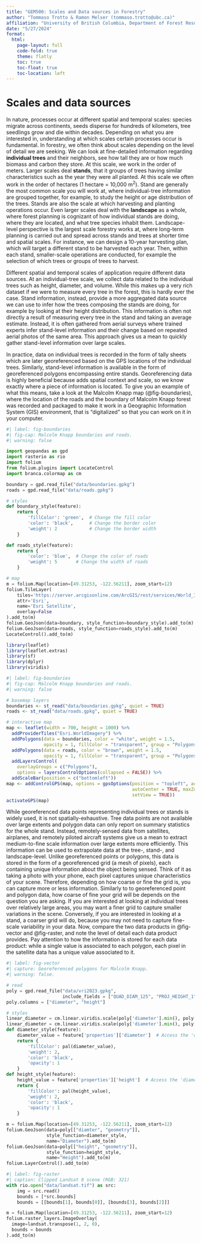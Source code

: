 ```yaml
---
title: "GEM500: Scales and Data sources in Forestry"
author: "Tommaso Trotto & Ramon Melser (tommaso.trotto@ubc.ca)"
affiliation: "University of British Columbia, Department of Forest Resource Management"
date: "5/27/2024"
format:
  html:
    page-layout: full
    code-fold: true
    theme: flatly
    toc: true
    toc-float: true
    toc-location: left
---
```


# Scales and data sources

In nature, processes occur at different spatial and temporal scales: species migrate across continents, seeds disperse for hundreds of kilometers, tree seedlings grow and die within decades. Depending on what you are interested in, understanding at which scales certain processes occur is fundamental. In forestry, we often think about scales depending on the level of detail we are seeking. We can look at fine-detailed information regarding **individual trees** and their neighbors, see how tall they are or how much biomass and carbon they store. At this scale, we work in the order of meters. Larger scales deal **stands**, that it groups of trees having similar characteristics such as the year they were all planted. At this scale we often work in the order of hectares (1 hectare = 10,000 m<sup>2</sup>). Stand are generally the most common scale you will work at, where individual-tree information are grouped together, for example, to study the height or age distribution of the trees. Stands are also the scale at which harvesting and planting operations occur. Even larger scales deal with the **landscape** as a whole, where forest planning is cognizant of how individual stands are doing, where they are located, and what tree species inhabit them. Landscape-level perspective is the largest scale forestry works at, where long-term planning is carried out and spread across stands and trees at shorter time and spatial scales. For instance, we can design a 10-year harvesting plan, which will target a different stand to be harvested each year. Then, within each stand, smaller-scale operations are conducted, for example the selection of which trees or groups of trees to harvest.

Different spatial and temporal scales of application require different data sources. At an individual-tree scale, we collect data related to the individual trees such as height, diameter, and volume. While this makes up a very rich dataset if we were to measure every tree in the forest, this is hardly ever the case. Stand information, instead, provide a more aggregated data source we can use to infer how the trees composing the stands are doing, for example by looking at their height distribution. This information is often not directly a result of measuring every tree in the stand and taking an average estimate. Instead, it is often gathered from aerial surveys where trained experts infer stand-level information and their change based on repeated aerial photos of the same area. This approach gives us a mean to quickly gather stand-level information over large scales. 

In practice, data on individual trees is recorded in the form of tally sheets which are later georeferenced based on the GPS locations of the individual trees. Similarly, stand-level information is available in the form of georeferenced polygons encompassing entire stands. Georeferencing data is highly beneficial because adds spatial context and scale, so we know exactly where a piece of information is located. To give you an example of what this means, take a look at the Malcolm Knapp map (@fig-boundaries), where the location of the roads and the boundary of Malcolm Knapp forest was recorded and packaged to make it work in a Geographic Information System (GIS) environment, that is "digitalized" so that you can work on it in your computer.


```python
#| label: fig-boundaries
#| fig-cap: Malcolm Knapp boundaries and roads.
#| warning: false

import geopandas as gpd
import rasterio as rio
import folium
from folium.plugins import LocateControl
import branca.colormap as cm

boundary = gpd.read_file("data/boundaries.gpkg")
roads = gpd.read_file("data/roads.gpkg")

# styles
def boundary_style(feature):
    return {
        'fillColor': 'green',  # Change the fill color
        'color': 'black',      # Change the border color
        'weight': 2            # Change the border width
    }

def roads_style(feature):
    return {
        'color': 'blue',  # Change the color of roads
        'weight': 5       # Change the width of roads
    }

# map
m = folium.Map(location=[49.31253, -122.56211], zoom_start=12)
folium.TileLayer(
    tiles='https://server.arcgisonline.com/ArcGIS/rest/services/World_Imagery/MapServer/tile/{z}/{y}/{x}',
    attr='Esri',
    name='Esri Satellite',
    overlay=False
).add_to(m)
folium.GeoJson(data=boundary, style_function=boundary_style).add_to(m)
folium.GeoJson(data=roads, style_function=roads_style).add_to(m)
LocateControl().add_to(m)
```

```r
library(leaflet)
library(leaflet.extras)
library(sf)
library(dplyr)
library(viridis)
```

```r
#| label: fig-boundaries
#| fig-cap: Malcolm Knapp boundaries and roads.
#| warning: false

# basemap layers
boundaries <- st_read("data/boundaries.gpkg", quiet = TRUE)
roads <- st_read("data/roads.gpkg", quiet = TRUE)

# interactive map
map <- leaflet(width = 700, height = 1000) %>%
  addProviderTiles("Esri.WorldImagery") %>%
  addPolygons(data = boundaries, color = "white", weight = 1.5, 
              opacity = 1, fillColor = "transparent", group = "Polygons") %>%
  addPolygons(data = roads, color = "brown", weight = 1.5, 
              opacity = 1, fillColor = "transparent", group = "Polygons") %>%
  addLayersControl(
    overlayGroups = c("Polygons"), 
    options = layersControlOptions(collapsed = FALSE)) %>%
  addScaleBar(position = c("bottomleft"))
map <- addControlGPS(map, options = gpsOptions(position = "topleft", activate = TRUE, 
                                               autoCenter = TRUE, maxZoom = 10, 
                                               setView = TRUE))
activateGPS(map)
```

While georeferenced data points representing individual trees or stands is widely used, it is not spatially-exhaustive. Tree data points are not available over large extents and polygon data can only report on summary statistics for the whole stand. Instead, remotely-sensed data from satellites, airplanes, and remotely piloted aircraft systems give us a mean to extract medium-to-fine scale information over large extents more efficiently. This information can be used to extrapolate data at the tree-, stand-, and landscape-level. Unlike georeferenced points or polygons, this data is stored in the form of a georeferenced grid (a mesh of pixels), each containing unique information about the object being sensed. Think of it as taking a photo with your phone, each pixel captures unique characteristics of your scene. Therefore, depending on how coarse or fine the grid is, you can capture more or less information. Similarly to to georeferenced point and polygon data, how coarse of fine your grid will be depends on the question you are asking. If you are interested at looking at individual trees over relatively large areas, you may want a finer grid to capture smaller variations in the scene. Conversely, if you are interested in looking at a stand, a coarser grid will do, because you may not need to capture fine-scale variability in your data.
Now, compare the two data products in @fig-vector and @fig-raster, and note the level of detail each data product provides. Pay attention to how the information is stored for each data product: while a single value is associated to each polygon, each pixel in the satellite data has a unique value associated to it.

```python
#| label: fig-vector
#| capture: Georeferenced polygons for Malcolm Knapp.
#| warning: false.

# read
poly = gpd.read_file("data/vri2023.gpkg",
                     include_fields = ["QUAD_DIAM_125", "PROJ_HEIGHT_1"])
poly.columns = ["diameter", "height"]

# styles
linear_diameter = cm.linear.viridis.scale(poly['diameter'].min(), poly['diameter'].max())
linear_diameter = cm.linear.viridis.scale(poly['diameter'].min(), poly['diameter'].max())
def diameter_style(feature):
    diameter_value = feature['properties']['diameter']  # Access the 'diameter' value from the DataFrame
    return {
        'fillColor': pal(diameter_value),
        'weight': 2,
        'color': 'black',
        'opacity': 1   
    }
def height_style(feature):
    height_value = feature['properties']['height']  # Access the 'diameter' value from the DataFrame
    return {
        'fillColor': pal(height_value),
        'weight': 2,
        'color': 'black',
        'opacity': 1   
    }

m = folium.Map(location=[49.31253, -122.56211], zoom_start=12)
folium.GeoJson(data=poly[["diamter", "geometry"]],
               style_function=diameter_style,
               name="Diameter").add_to(m)
folium.GeoJson(data=poly[["height", "geometry"]],
               style_function=height_style,
               name="Height").add_to(m)
folium.LayerControl().add_to(m)
```

```python
#| label: fig-raster
#| caption: Clipped Landsat 8 scene (RGB: 321)
with rio.open("data/landsat.tif") as src:
    img = src.read()
    bounds = [*src.bounds]
    bounds = [[bounds[1], bounds[0]], [bounds[3], bounds[2]]]

m = folium.Map(location=[49.31253, -122.56211], zoom_start=12)
folium.raster_layers.ImageOverlay(
  image=landsat.transpose(1, 2, 0),
  bounds = bounds
).add_to(m)
```

